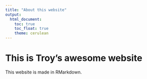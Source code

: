 ---
title: "About this website"
output: 
  html_document:
    toc: true
    toc_float: true
    theme: cerulean
---

# This is Troy's awesome website

This website is made in RMarkdown.